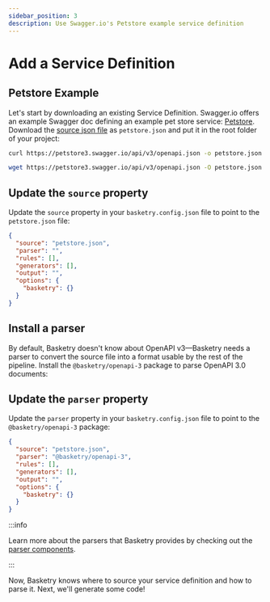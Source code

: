 ```yaml
---
sidebar_position: 3
description: Use Swagger.io's Petstore example service definition
---
```



# Add a Service Definition

## Petstore Example

Let's start by downloading an existing Service Definition. Swagger.io offers an example Swagger doc defining an example pet store service: [Petstore](https://petstore3.swagger.io/). Download the [source json file](https://petstore3.swagger.io/api/v3/openapi.json) as `petstore.json` and put it in the root folder of your project:

<Tabs>
  <TabItem value="curl" label="cURL" default>

```sh
curl https://petstore3.swagger.io/api/v3/openapi.json -o petstore.json
```

  </TabItem>
  <TabItem value="wget" label="wget">

```sh
wget https://petstore3.swagger.io/api/v3/openapi.json -O petstore.json
```

  </TabItem>
</Tabs>

## Update the `source` property

Update the `source` property in your `basketry.config.json` file to point to the `petstore.json` file:

```json title="basketry.config.json"
{
  "source": "petstore.json",
  "parser": "",
  "rules": [],
  "generators": [],
  "output": "",
  "options": {
    "basketry": {}
  }
}
```

## Install a parser

By default, Basketry doesn't know about OpenAPI v3—Basketry needs a parser to convert the source file into a format usable by the rest of the pipeline. Install the `@basketry/openapi-3` package to parse OpenAPI 3.0 documents:

<Install package="@basketry/openapi-3" />

## Update the `parser` property

Update the `parser` property in your `basketry.config.json` file to point to the `@basketry/openapi-3` package:

```json title="basketry.config.json"
{
  "source": "petstore.json",
  "parser": "@basketry/openapi-3",
  "rules": [],
  "generators": [],
  "output": "",
  "options": {
    "basketry": {}
  }
}
```

:::info

Learn more about the parsers that Basketry provides by checking out the [parser components](/docs/components/parsers).

:::

Now, Basketry knows where to source your service definition and how to parse it. Next, we'll generate some code!
